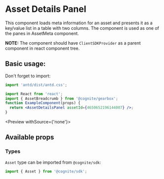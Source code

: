 
<Meta title="Assets|AssetDetailsPanel"  />

# Asset Details Panel

This component loads meta information for an asset and presents it as a key/value list in a table with two columns. The component is used as one of the panes in AssetMeta component.

**NOTE:** The component should have `ClientSDKProvider` as a parent component in react component tree.

## Basic usage:

Don't forget to import:

```jsx
import 'antd/dist/antd.css';

import React from 'react';
import { AssetBreadcrumb } from '@cognite/gearbox';
function ExampleComponent(props) {
  return <AssetDetailsPanel assetId={4650652196144007} />;
}
```

<Preview withSource={'none'}>
  <Story name="Basic Usage">
    <Sdk>
    <AssetDetailsPanel assetId={4518112062673878} />
    </Sdk>
  </Story>
</Preview>

## Available props

<Props of={AssetDetailsPanelPure} />

### Types

`Asset` type can be imported from `@cognite/sdk`:

```js
import { Asset } from '@cognite/sdk';
```

